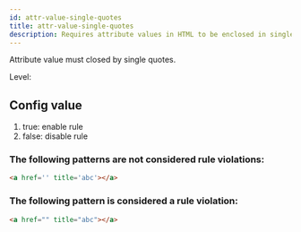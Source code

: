 ```yaml
---
id: attr-value-single-quotes
title: attr-value-single-quotes
description: Requires attribute values in HTML to be enclosed in single quotes for consistency.
---
```



Attribute value must closed by single quotes.

Level: <Badge text="Error" variant="danger" />

## Config value

1. true: enable rule
2. false: disable rule

### The following patterns are **not** considered rule violations:

```html
<a href='' title='abc'></a>
```

### The following pattern is considered a rule violation:

```html
<a href="" title="abc"></a>
```
